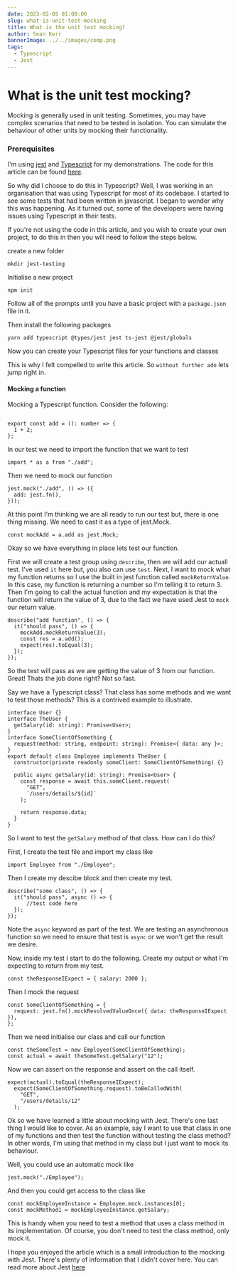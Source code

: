 ```yaml
---
date: 2023-02-05 01:00:00
slug: what-is-unit-test-mocking
title: What is the unit test mocking?
author: Sean Kerr
bannerImage: ../../images/comp.png
tags:
  - Typescript
  - Jest
---
```


# What is the unit test mocking?

Mocking is generally used in unit testing. Sometimes, you may have complex scenarios that need to be tested in isolation. You can simulate the behaviour of other units by mocking their functionality.

### Prerequisites

I'm using [jest](https://jestjs.io/) and [Typescript](https://www.typescriptlang.org/) for my demonstrations. The code for this article can be found [here](https://github.com/seanrkerr/personal-blog/tree/main/jest-testing).

So why did I choose to do this in Typescript? Well, I was working in an organisation that was using Typescript for most of its codebase. I started to see some tests that had been written in javascript. I began to wonder why this was happening. As it turned out, some of the developers were having issues using Typescript in their tests.

If you're not using the code in this article, and you wish to create your own project, to do this in then you will need to follow the steps below.

create a new folder

```
mkdir jest-testing
```

Initialise a new project

```
npm init
```

Follow all of the prompts until you have a basic project with a `package.json` file in it.

Then install the following packages

```
yarn add typescript @types/jest jest ts-jest @jest/globals
```

Now you can create your Typescript files for your functions and classes

This is why I felt compelled to write this article. So `without further ado` lets jump right in.

#### Mocking a function

Mocking a Typescript function. Consider the following:

```

export const add = (): number => {
  1 + 2;
};

```

In our test we need to import the function that we want to test

```
import * as a from "./add";

```

Then we need to mock our function

```
jest.mock("./add", () => ({
  add: jest.fn(),
}));

```

At this point I'm thinking we are all ready to run our test but, there is one thing missing. We need to cast it as a type of jest.Mock.

```
const mockAdd = a.add as jest.Mock;
```

Okay so we have everything in place lets test our function.

First we will create a test group using `describe`, then we will add our actuall test. I've used `it` here but, you also can use `test`. Next, I want to mock what my function returns so I use the built in jest function called `mockReturnValue`. In this case, my function is returning a number so I'm telling it to return 3. Then I'm going to call the actual function and my expectation is that the function will return the value of 3, due to the fact we have used Jest to `mock` our return value.

```
describe("add function", () => {
  it("should pass", () => {
    mockAdd.mockReturnValue(3);
    const res = a.add();
    expect(res).toEqual(3);
  });
});

```

So the test will pass as we are getting the value of 3 from our function. Great! Thats the job done right? Not so fast.

Say we have a Typescript class? That class has some methods and we want to test those methods? This is a contrived example to illustrate.

```
interface User {}
interface TheUser {
  getSalary(id: string): Promise<User>;
}
interface SomeClientOfSomething {
  request(method: string, endpoint: string): Promise<{ data: any }>;
}
export default class Employee implements TheUser {
  constructor(private readonly someClient: SomeClientOfSomething) {}

  public async getSalary(id: string): Promise<User> {
    const response = await this.someClient.request(
      "GET",
      `/users/details/${id}`
    );

    return response.data;
  }
}
```

So I want to test the `getSalary` method of that class. How can I do this?

First, I create the test file and import my class like

```
import Employee from "./Employee";
```

Then I create my descibe block and then create my test.

```
describe("some class", () => {
  it("should pass", async () => {
      //test code here
  });
});
```

Note the `async` keyword as part of the test. We are testing an asynchronous function so we need to ensure that test is `async` or we won't get the result we desire.

Now, inside my test I start to do the following. Create my output or what I'm expecting to return from my test.

```
const theResponseIExpect = { salary: 2000 };
```

Then I mock the request

```
const SomeClientOfSomething = {
  request: jest.fn().mockResolvedValueOnce({ data: theResponseIExpect }),
};
```

Then we need initialise our class and call our function

```
const theSomeTest = new Employee(SomeClientOfSomething);
const actual = await theSomeTest.getSalary("12");
```

Now we can assert on the response and assert on the call itself.

```
expect(actual).toEqual(theResponseIExpect);
  expect(SomeClientOfSomething.request).toBeCalledWith(
    "GET",
    "/users/details/12"
  );
```

Ok so we have learned a little about mocking with Jest. There's one last thing I would like to cover. As an example, say I want to use that class in one of my functions and then test the function without testing the class method? In other words, I'm using that method in my class but I just want to mock its behaviour.

Well, you could use an automatic mock like

```
jest.mock("./Employee");
```

And then you could get access to the class like

```
const mockEmployeeInstance = Employee.mock.instances[0];
const mockMethod1 = mockEmployeeInstance.getSalary;

```

This is handy when you need to test a method that uses a class method in its implementation. Of course, you don't need to test the class method, only mock it.

I hope you enjoyed the article which is a small introduction to the mocking with Jest. There's plenty of information that I didn't cover here. You can read more about Jest [here](https://jestjs.io/)
